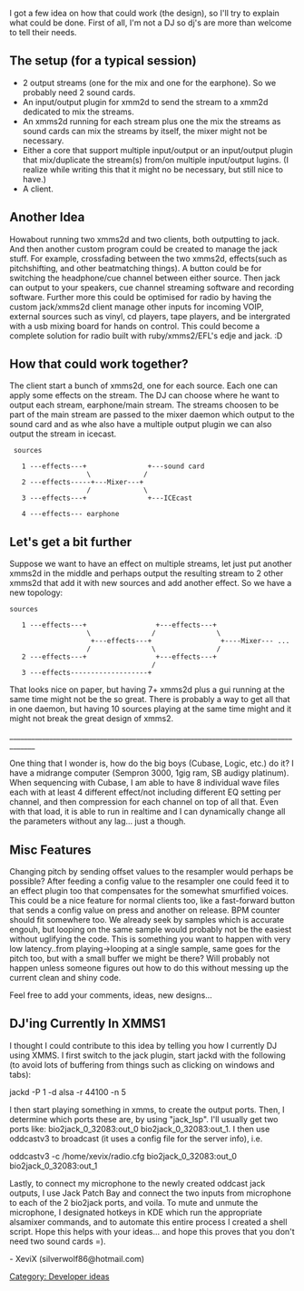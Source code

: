 {{Navbar}}

I got a few idea on how that could work (the design), so I'll try to explain what could be done.
First of all, I'm not a DJ so dj's are more than welcome to tell their needs.

== The setup (for a typical session) ==
* 2 output streams (one for the mix and one for the earphone). So we probably need 2 sound cards.
* An input/output plugin for xmm2d to send the stream to a xmm2d dedicated to mix the streams.
* An xmms2d running for each stream plus one the mix the streams as sound cards can mix the streams by itself, the mixer might not be necessary.
* Either a core that support multiple input/output or an input/output plugin that mix/duplicate the stream(s) from/on multiple input/output lugins. (I realize while writing this that it might no be necessary, but still nice to have.)
* A client.

== Another Idea ==
Howabout running two xmms2d and two clients, both outputting to jack. And then another custom program could be created to manage the jack  
stuff. For example, crossfading between the two xmms2d, effects(such as pitchshifting, and other beatmatching things). A button could be for switching the headphone/cue channel between either source. Then jack can output to your speakers, cue channel streaming software and recording software. Further more this could be optimised for radio by having the custom jack/xmms2d client manage other inputs for incoming VOIP, external sources such as vinyl, cd players, tape players, and be intergrated with a usb mixing board for hands on control. This could become a complete solution for radio built with ruby/xmms2/EFL's edje and jack. :D

== How that could work together? ==
The client start a bunch of xmms2d, one for each source. Each one can apply some effects on the
stream. The DJ can choose where he want to output each stream, earphone/main stream. The streams
choosen to be part of the main stream are passed to the mixer daemon which output to the sound card
and as whe also have a multiple output plugin we can also output the stream in icecast.

<div><pre>
 sources

   1 ---effects---+               +---sound card
                   \             /
   2 ---effects-----+---Mixer---+
                   /             \
   3 ---effects---+               +---ICEcast

   4 ---effects--- earphone
</pre></div>

== Let's get a bit further ==
Suppose we want to have an effect on multiple streams, let just put another
xmms2d in the middle and perhaps output the resulting stream to 2 other xmms2d
that add it with new sources and add another effect. So we have a new topology:

<div><pre>
sources

   1 ---effects---+                 +---effects---+
                   \               /               \
                    +---effects---+                 +----Mixer--- ...
                   /               \               /
   2 ---effects---+                 +---effects---+
                                   /
   3 ---effects-------------------+
</pre></div>

That looks nice on paper, but having 7+ xmms2d plus a gui running at the same time might not be the
so great. There is probably a way to get all that in one daemon, but having 10 sources playing at
the same time might and it might not break the great design of xmms2.

_____________________________________________________________________________________

One thing that I wonder is, how do the big boys (Cubase, Logic, etc.) do it?  I have a midrange computer (Sempron 3000, 1gig ram, SB audigy platinum).  When sequencing with Cubase, I am able to have 8 individual wave files each with at least 4 different effect/not including different EQ setting per channel, and then compression for each channel on top of all that.  Even with that load, it is able to run in realtime and I can dynamically change all the parameters without any lag... just a though.

== Misc Features ==
Changing pitch by sending offset values to the resampler would perhaps be possible? After feeding a config value to the resampler one could feed it to an effect plugin too that compensates for the somewhat smurfified voices. This could be a nice feature for normal clients too, like a fast-forward button that sends a config value on press and another on release. BPM counter should fit somewhere too. We already seek by samples which is accurate engouh, but looping on the same sample would probably not be the easiest without uglifying the code. This is something you want to happen with very low latency..from playing->looping at a single sample, same goes for the pitch too, but with a small buffer we might be there? Will probably not happen unless someone figures out how to do this without messing up the current clean and shiny code. 

Feel free to add your comments, ideas, new designs...

[[Category: Developer ideas]]


== DJ'ing Currently In XMMS1 ==


I thought I could contribute to this idea by telling you how I currently DJ using XMMS.  I first switch to the jack plugin, start jackd with the following (to avoid lots of buffering from things such as clicking on windows and tabs):

jackd -P 1 -d alsa -r 44100 -n 5

I then start playing something in xmms, to create the output ports.  Then, I determine which ports these are, by using "jack_lsp".  I'll usually get two ports like: bio2jack_0_32083:out_0 bio2jack_0_32083:out_1.  I then use oddcastv3 to broadcast (it uses a config file for the server info), i.e.

oddcastv3 -c /home/xevix/radio.cfg bio2jack_0_32083:out_0 bio2jack_0_32083:out_1

Lastly, to connect my microphone to the newly created oddcast jack outputs, I use Jack Patch Bay and connect the two inputs from microphone to each of the 2 bio2jack ports, and voila.  To mute and unmute the microphone, I designated hotkeys in KDE which run the appropriate alsamixer commands, and to automate this entire process I created a shell script.  Hope this helps with your ideas... and hope this proves that you don't need two sound cards =).

- XeviX (silverwolf86@hotmail.com)